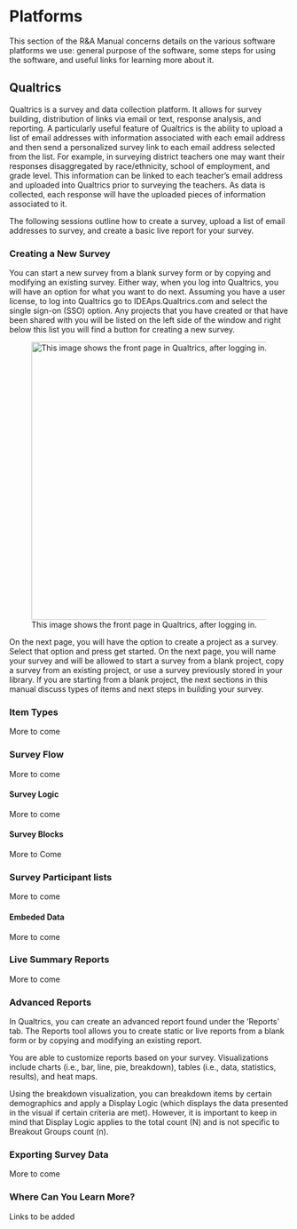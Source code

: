 # Platforms

This section of the R&A Manual concerns details on the various software platforms we use: general purpose of the software, some steps for using the software, and useful links for learning more about it.

## Qualtrics

Qualtrics is a survey and data collection platform. It allows for survey building, distribution of links via email or text, response analysis, and reporting. A particularly useful feature of Qualtrics is the ability to upload a list of email addresses with information associated with each email address and then send a personalized survey link to each email address selected from the list. For example, in surveying district teachers one may want their responses disaggregated by race/ethnicity, school of employment, and grade level. This information can be linked to each teacher’s email address and uploaded into Qualtrics prior to surveying the teachers. As data is collected, each response will have the uploaded pieces of information associated to it.

The following sessions outline how to create a survey, upload a list of email addresses to survey, and create a basic live report for your survey. 

### Creating a New Survey

You can start a new survey from a blank survey form or by copying and modifying an existing survey. Either way, when you log into Qualtrics, you will have an option for what you want to do next. Assuming you have a user license, to log into Qualtrics go to IDEAps.Qualtrics.com and select the single sign-on (SSO) option. Any projects that you have created or that have been shared with you will be listed on the left side of the window and right below this list you will find a button for creating a new survey.

![This image shows the front page in Qualtrics, after logging in.](img/Qualtrics_front_page.png "First view after logging into Qualtrics"){width="500"}
 
On the next page, you will have the option to create a project as a survey. Select that option and press get started.
On the next page, you will name your survey and will be allowed to start a survey from a blank project, copy a survey from an existing project, or use a survey previously stored in your library. If you are starting from a blank project, the next sections in this manual discuss types of items and next steps in building your survey.


### Item Types

More to come

### Survey Flow

More to come

#### Survey Logic

More to come

#### Survey Blocks

More to Come

### Survey Participant lists

More to come

#### Embeded Data

More to come

### Live Summary Reports

More to come

### Advanced Reports

In Qualtrics, you can create an advanced report found under the 'Reports' tab. The Reports tool allows you to create static or live reports from a blank form or by copying and modifying an existing report.  

You are able to customize reports based on your survey. Visualizations include charts (i.e.,  bar, line, pie, breakdown), tables (i.e., data, statistics, results), and heat maps. 

Using the breakdown visualization, you can breakdown items by certain demographics and apply a Display Logic (which displays the data presented in the visual if certain criteria are met). However, it is important to keep in mind that Display Logic applies to the total count (N) and is not specific to Breakout Groups count (n). 

### Exporting Survey Data

More to come

### Where Can You Learn More?

Links to be added

